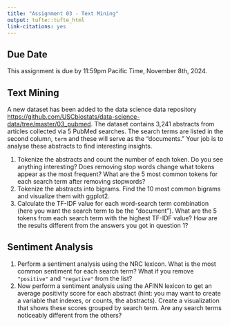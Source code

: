 ```yaml
---
title: "Assignment 03 - Text Mining"
output: tufte::tufte_html
link-citations: yes
---
```


## Due Date

This assignment is due by 11:59pm Pacific Time, November 8th, 2024. 

## Text Mining

A new dataset has been added to the data science data repository <https://github.com/USCbiostats/data-science-data/tree/master/03_pubmed>. The dataset contains 3,241 abstracts from articles collected via 5 PubMed searches. The search terms are listed in the second column, `term` and these will serve as the "documents." Your job is to analyse these abstracts to find interesting insights.

1.  Tokenize the abstracts and count the number of each token. Do you see anything interesting? Does removing stop words change what tokens appear as the most frequent? What are the 5 most common tokens for each search term after removing stopwords?
2.  Tokenize the abstracts into bigrams. Find the 10 most common bigrams and visualize them with ggplot2.
3.  Calculate the TF-IDF value for each word-search term combination (here you want the search term to be the "document"). What are the 5 tokens from each search term with the highest TF-IDF value? How are the results different from the answers you got in question 1?

## Sentiment Analysis

1.  Perform a sentiment analysis using the NRC lexicon. What is the most common sentiment for each search term? What if you remove `"positive"` and `"negative"` from the list?
2.  Now perform a sentiment analysis using the AFINN lexicon to get an average positivity score for each abstract (hint: you may want to create a variable that indexes, or counts, the abstracts). Create a visualization that shows these scores grouped by search term. Are any search terms noticeably different from the others?

